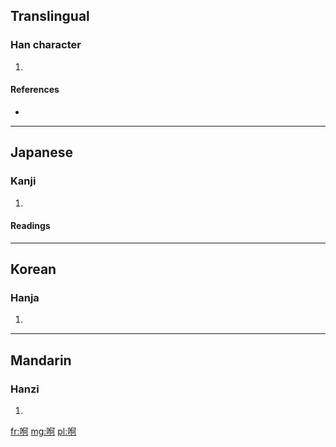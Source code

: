 ==Translingual==

===Han character===
{{Han char|rn=30|rad=口|as=07|sn=10|four=|canj=口人一口 (ROMR), XX口人一 (XXROM)}}

# {{defn|Han|sort=口07}}

====References====
* {{Han ref|kx=0190.240|dkj=03657|dj=0410.050|hdz=10631.040|uh=54EC|ud=21740}}

----

==Japanese==

===Kanji===
{{ja-kanji|grade=|rs=口07}}

# {{defn|Japanese|sort=口07}}

====Readings====
{{ja-readings|on=[[か]] (ka)|kun=[[しかる]] (shikaru), [[せめる]] (semeru)}}

----

==Korean==

===Hanja===
{{ko-hanja|hangeul=하|rv=ha|mr=ha}}

# {{defn|Korean|sort=口07}}

----

==Mandarin==

===Hanzi===
{{cmn-hanzi|pin=[[hé]] ([[he2]])|wg=ho<sup>2</sup>}}

# {{defn|Mandarin|sort=口07}}

[[fr:哬]]
[[mg:哬]]
[[pl:哬]]
